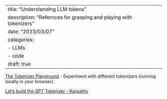 
---
title: "Understanding LLM tokens"
description: "Refernces for grasping and playing with tokenizers"
date: "2023/03/07"
categories:
 - LLMs
 - code
draft: true
---


[The Tokenizer Playground](https://huggingface.co/spaces/Xenova/the-tokenizer-playground) - Experiment with different tokenizers (running locally in your browser).

[Let's build the GPT Tokenizer - Karpathy](https://www.youtube.com/watch?v=zduSFxRajkE)